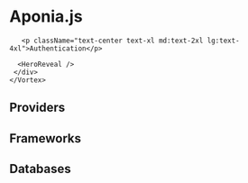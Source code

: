
<div className="">
  <div className="w-full mx-auto overflow-hidden px-4 py-20 md:py-32 lg:py-56 space-y-16">
    <Vortex
      rangeY={800}
      particleCount={500}
      baseHue={255}
      className="flex items-center flex-col justify-center px-2 md:px-10 py-4 w-full h-full"
    >
     <div className="space-y-4 text-white">
       <h1 className="font-bold text-center text-4xl md:text-5xl lg:text-7xl">
         Aponia.js
       </h1>

       <p className="text-center text-xl md:text-2xl lg:text-4xl">Authentication</p>

      <HeroReveal />
     </div>
    </Vortex>
  </div>

  <div className="relative py-16">
    <div className="absolute top-0 left-0 bottom-0 right-0 -z-10">
      <SparklesCore
        id="tsparticlesfullpage"
        background="transparent"
        minSize={0.6}
        maxSize={1.4}
        particleDensity={100}
        className="w-full h-full"
      />
      </div>
    <FeaturesGrid />
  </div>

  <div className="py-8">
    <h2 className="font-bold text-center text-2xl">Providers</h2>
    <ProviderInfiniteCards />
  </div>

  <div className="py-8">
    <h2 className="font-bold text-center text-2xl">Frameworks</h2>
    <FrameworkInfiniteCards />
  </div>

  <div className="py-8">
    <h2 className="font-bold text-center text-2xl">Databases</h2>
    <DatabaseInfiniteCards />
  </div>
</div>
